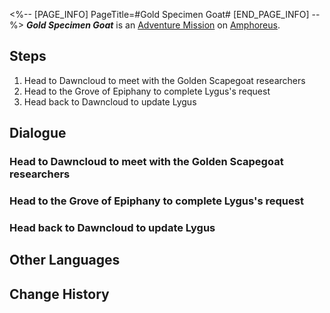 <%-- [PAGE_INFO]
PageTitle=#Gold Specimen Goat#
[END_PAGE_INFO] --%>
{{Stub|Dialogue.}}
{{Mission Infobox
|id            = 4015902
|title         = 
|image         = <!--Mission Gold Specimen Goat.png-->
|type          = Adventure
|event_name    = 
|chapter       = 
|requirements  = 
* [[Adventure Mission]] ''[[Golden Scapegoat]]'' completed
* [[Trailblaze Mission]] ''[[Witch's Mirrored Reversal]]'' completed
|summary       = <!--official mission summary from Fate's Atlas-->
|characters    = Avilius; Diogena; Lygus; Trailblazer
|startLocation = [[Amphoreus]] - [["Demigod Council" Dawncloud]]
|world         = Amphoreus
|area          = "Demigod Council" Dawncloud
|prev          = Golden Scapegoat
|next          = 
|rewards       = Credit*5,000
}}
'''''Gold Specimen Goat''''' is an [[Adventure Mission]] on [[Amphoreus]].

==Steps==
# Head to Dawncloud to meet with the Golden Scapegoat researchers
# Head to the Grove of Epiphany to complete Lygus's request
# Head back to Dawncloud to update Lygus

<!--
==Gameplay Notes==

--><!--
==Trial Character==

-->
==Dialogue==
{{Stub Dialogue}}
{{Dialogue End}}

===Head to Dawncloud to meet with the Golden Scapegoat researchers{{subst:void|<!--401590202-->}}===
{{Mission Description|type=adventure|location="Demigod Council" Dawncloud|update|The Golden Scapegoat contains information that is both enigmatic and revealing. And it seems someone in the Council of Elders has taken an interest in it as well...}}
{{Dialogue Start}}
:{{tx}}
{{Dialogue End}}

===Head to the Grove of Epiphany to complete Lygus's request{{subst:void|<!--401590203-->}}===
{{Mission Description|type=adventure|location="Murmuring Woods" Grove of Epiphany|update|The information within the Golden Scapegoat is both enigmatic and revealing. Lygus, intrigued by it, suggests using the Grove's devices for deeper analysis.}}
{{Dialogue Start}}
:{{tx}}
{{Dialogue End}}

===Head back to Dawncloud to update Lygus{{subst:void|<!--401590205-->}}===
{{Mission Description|type=adventure|location="Demigod Council" Dawncloud|update|Lygus has completed analyzing the Golden Scapegoat data with the Grove's devices. Let's hear what he has discovered.}}
{{Dialogue Start}}
:{{tx}}
{{Dialogue End}}

==Other Languages==
{{Other Languages
|en   = Gold Specimen Goat
|zhs  = 黄金标本羊
|zht  = 黃金標本羊
|ja   = 黄金のサンプルゴート
|ko   = 황금 표본 양
|es   = Trofeos del chivo dorado
|fr   = Chèvre dorée
|ru   = Золотой образец отпущения
|th   = ตัวอย่างแพะทองคำ
|vi   = Dê Tiêu Bản Vàng
|de   = Goldene Musterziege
|id   = Kambing Spesimen Emas
|pt   = Espécime de Cabra Dourada
}}

==Change History==
{{Change History|3.2}}

